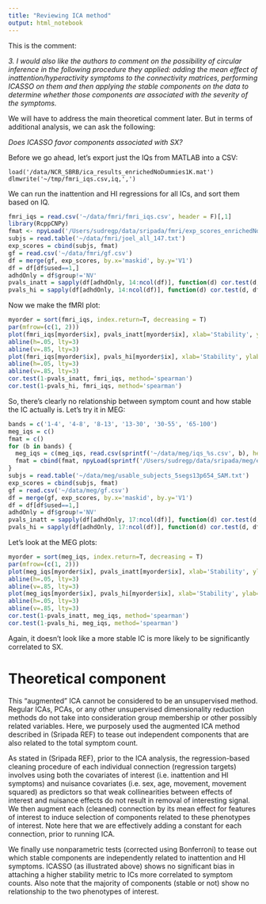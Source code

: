 ```yaml
---
title: "Reviewing ICA method"
output: html_notebook
---
```


This is the comment:

_3. I would also like the authors to comment on the possibility of circular inference in the following procedure they applied: adding the mean effect of inattention/hyperactivity symptoms to the connectivity matrices, performing ICASSO on them and then applying the stable components on the data to determine whether those components are associated with the severity of the symptoms._

We will have to address the main theoretical comment later. But in terms of additional analysis, we can ask the following:

*Does ICASSO favor components associated with SX?*

Before we go ahead, let's export just the IQs from MATLAB into a CSV:

```
load('/data/NCR_SBRB/ica_results_enrichedNoDummies1K.mat')
dlmwrite('~/tmp/fmri_iqs.csv,iq,',')
```

We can run the inattention and HI regressions for all ICs, and sort them based on IQ.

```r
fmri_iqs = read.csv('~/data/fmri/fmri_iqs.csv', header = F)[,1]
library(RcppCNPy)
fmat <- npyLoad('/Users/sudregp/data/sripada/fmri/exp_scores_enrichedNoDummies1K.npy')
subjs = read.table('~/data/fmri/joel_all_147.txt')
exp_scores = cbind(subjs, fmat)
gf = read.csv('~/data/fmri/gf.csv')
df = merge(gf, exp_scores, by.x='maskid', by.y='V1')
df = df[df$used==1,]
adhdOnly = df$group!='NV'
pvals_inatt = sapply(df[adhdOnly, 14:ncol(df)], function(d) cor.test(d, df[adhdOnly,]$inatt, method='spearman')$p.value)
pvals_hi = sapply(df[adhdOnly, 14:ncol(df)], function(d) cor.test(d, df[adhdOnly,]$hi, method='spearman')$p.value)
```

Now we make the fMRI plot:

```r
myorder = sort(fmri_iqs, index.return=T, decreasing = T)
par(mfrow=(c(1, 2)))
plot(fmri_iqs[myorder$ix], pvals_inatt[myorder$ix], xlab='Stability', ylab='P-value', main='Inattention')
abline(h=.05, lty=3)
abline(v=.85, lty=3)
plot(fmri_iqs[myorder$ix], pvals_hi[myorder$ix], xlab='Stability', ylab='P-value', main='HI')
abline(h=.05, lty=3)
abline(v=.85, lty=3)
cor.test(1-pvals_inatt, fmri_iqs, method='spearman')
cor.test(1-pvals_hi, fmri_iqs, method='spearman')
```

So, there's clearly no relationship between symptom count and how stable the IC actually is. Let's try it in MEG:

```r
bands = c('1-4', '4-8', '8-13', '13-30', '30-55', '65-100')
meg_iqs = c()
fmat = c()
for (b in bands) {
  meg_iqs = c(meg_iqs, read.csv(sprintf('~/data/meg/iqs_%s.csv', b), header = F)[,1])
  fmat = cbind(fmat, npyLoad(sprintf('/Users/sudregp/data/sripada/meg/exp_scores_%s_imcoh_enriched_1000perms_15ics.npy', b)))
}
subjs = read.table('~/data/meg/usable_subjects_5segs13p654_SAM.txt')
exp_scores = cbind(subjs, fmat)
gf = read.csv('~/data/meg/gf.csv')
df = merge(gf, exp_scores, by.x='maskid', by.y='V1')
df = df[df$used==1,]
adhdOnly = df$group!='NV'
pvals_inatt = sapply(df[adhdOnly, 17:ncol(df)], function(d) cor.test(d, df[adhdOnly,]$inatt, method='spearman')$p.value)
pvals_hi = sapply(df[adhdOnly, 17:ncol(df)], function(d) cor.test(d, df[adhdOnly,]$hi, method='spearman')$p.value)
```

Let's look at the MEG plots:

```r
myorder = sort(meg_iqs, index.return=T, decreasing = T)
par(mfrow=(c(1, 2)))
plot(meg_iqs[myorder$ix], pvals_inatt[myorder$ix], xlab='Stability', ylab='P-value', main='Inattention')
abline(h=.05, lty=3)
abline(v=.85, lty=3)
plot(meg_iqs[myorder$ix], pvals_hi[myorder$ix], xlab='Stability', ylab='P-value', main='HI')
abline(h=.05, lty=3)
abline(v=.85, lty=3)
cor.test(1-pvals_inatt, meg_iqs, method='spearman')
cor.test(1-pvals_hi, meg_iqs, method='spearman')
```

Again, it doesn't look like a more stable IC is more likely to be significantly correlated to SX.

# Theoretical component

This "augmented" ICA cannot be considered to be an unsupervised method. Regular ICAs, PCAs, or any other unsupervised dimensionality reduction methods do not take into consideration group membership or other possibly related variables. Here, we purposely used the augmented ICA method described in (Sripada REF) to tease out independent components that are also related to the total symptom count. 

As stated in (Sripada REF), prior to the ICA analysis, the regression-based cleaning procedure of each individual connection (regression targets) involves using both the covariates of interest (i.e. inattention and HI symptoms) and nuisance covariates (i.e. sex, age, movement, movement squared) as predictors so that weak collinearities between effects of interest and nuisance effects do not result in removal of interesting signal. We then augment each (cleaned) connection by its mean effect for features of interest to induce selection of components related to these phenotypes of interest. Note here that we are effectively adding a constant for each connection, prior to running ICA.

We finally use nonparametric tests (corrected using Bonferroni) to tease out which stable components are independently related to inattention and HI symptoms. ICASSO (as illustrated above) shows no significant bias in attaching a higher stability metric to ICs more correlated to symptom counts. Also note that the majority of components (stable or not) show no relationship to the two phenotypes of interest.



